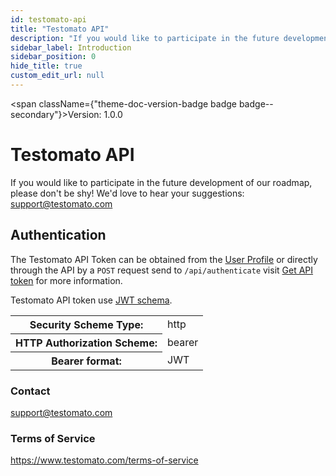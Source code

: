 ```yaml
---
id: testomato-api
title: "Testomato API"
description: "If you would like to participate in the future development of our"
sidebar_label: Introduction
sidebar_position: 0
hide_title: true
custom_edit_url: null
---
```



<span className={"theme-doc-version-badge badge badge--secondary"}>Version: 1.0.0</span>

<h1 className={"openapi__heading"}>Testomato API</h1>



If you would like to participate in the future development of our
roadmap, please don't be shy! We'd love to hear your suggestions:
support@testomato.com


<div style={{"marginBottom":"2rem"}}><h2 id={"authentication"} style={{"marginBottom":"1rem"}}>Authentication</h2><SchemaTabs className={"openapi-tabs__security-schemes"}><TabItem label={"HTTP: Bearer Auth"} value={"ApiToken"}>

The Testomato API Token can be obtained from the [User Profile](https://www.testomato.com/user/profile) 
or directly through the API by a `POST` request send to `/api/authenticate` visit 
[Get API token](/api/get-api-token) for more information.

Testomato API token use [JWT schema](https://jwt.io/).


<div><table><tbody><tr><th>Security Scheme Type:</th><td>http</td></tr><tr><th>HTTP Authorization Scheme:</th><td>bearer</td></tr><tr><th>Bearer format:</th><td>JWT</td></tr></tbody></table></div></TabItem></SchemaTabs></div><div style={{"display":"flex","flexDirection":"column","marginBottom":"var(--ifm-paragraph-margin-bottom)"}}><h3 style={{"marginBottom":"0.25rem"}}>Contact</h3><span><a href={"mailto:support@testomato.com"}>support@testomato.com</a></span></div><div style={{"marginBottom":"var(--ifm-paragraph-margin-bottom)"}}><h3 style={{"marginBottom":"0.25rem"}}>Terms of Service</h3><a href={"https://www.testomato.com/terms-of-service"}>https://www.testomato.com/terms-of-service</a></div>
      